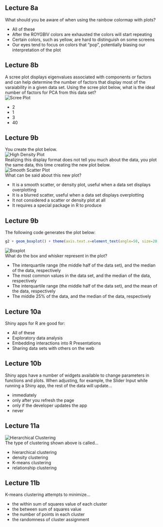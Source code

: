 ## Lecture 8a

What should you be aware of when using the rainbow colormap with plots?

* All of these
* After the ROYGBIV colors are exhausted the colors will start repeating
* Certain colors, such as yellow, are hard to distinguish on some screens
* Our eyes tend to focus on colors that "pop", potentially biasing our
interpretation of the plot

## Lecture 8b

A scree plot displays eigenvalues associated with components or factors and can
help determine the number of factors that display most of the varaiability in a
given data set. Using the scree plot below, what is the ideal number of factors
for PCA from this data set?  
![Scree Plot](https://raw.githubusercontent.com/nsh87/hs616/master/figs/scree-plot-example.png)

* 2
* 1
* 3
* 40

## Lecture 9b

You create the plot below.  
![High Density Plot](https://raw.githubusercontent.com/nsh87/hs616/master/figs/high-density-plot.png)  
Realizing this display format does not tell you much about the data, you plot
the same data, this time creating the new plot below.  
![Smooth Scatter Plot](https://raw.githubusercontent.com/nsh87/hs616/master/figs/smoothscatter-of-high-density-plot.png)  
What can be said about this new plot?

* It is a smooth scatter, or density plot, useful when a data set displays
overplotting
* It is a blurred scatter, useful when a data set displays overplotting
* It not considered a scatter or density plot at all
* It requires a special package in R to produce

## Lecture 9b

The following code generates the plot below:  
```R
g2 + geom_boxplot() + theme(axis.text.x=element_text(angle=50, size=20, vjust=0.5))
```  
![Boxplot](https://raw.githubusercontent.com/nsh87/hs616/master/figs/boxplot.png)  
What do the box and whisker represent in the plot?

* The interquartile range (the middle half of the data set), and the median of 
the data, respectively
* The most common values in the data set, and the median of the data,
respectively
* The interquartile range (the middle half of the data set), and the mean of the
data, respectively
* The middle 25% of the data, and the median of the data, respectively

## Lecture 10a

Shiny apps for R are good for:

* All of these
* Exploratory data analysis
* Embedding interactions into R Presentations
* Sharing data sets with others on the web

## Lecture 10b

Shiny apps have a number of widgets available to change parameters in functions
and plots. When adjusting, for example, the Slider Input while running a Shiny
app, the rest of the data will update...

* immediately
* only after you refresh the page
* only if the developer updates the app
* never

## Lecture 11a

![Hierarchical Clustering](https://raw.githubusercontent.com/nsh87/hs616/master/figs/hierarchical-clustering.png)  
The type of clustering shown above is called...

* hierarchical clustering
* density clustering
* K-means clustering
* relationship clustering

## Lecture 11b

K-means clustering attempts to minimize...

* the within sum of squares value of each cluster
* the between sum of squares value
* the number of points in each cluster
* the randomness of cluster assignment


